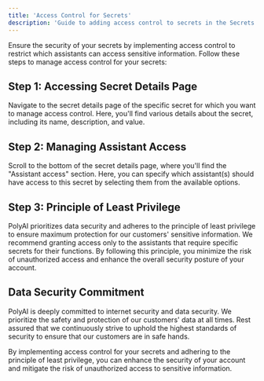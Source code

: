 ```yaml
---
title: 'Access Control for Secrets'
description: 'Guide to adding access control to secrets in the Secrets Vault.'
---
```


Ensure the security of your secrets by implementing access control to restrict which assistants can access sensitive information. Follow these steps to manage access control for your secrets:

## Step 1: Accessing Secret Details Page

Navigate to the secret details page of the specific secret for which you want to manage access control. Here, you'll find various details about the secret, including its name, description, and value.

## Step 2: Managing Assistant Access

Scroll to the bottom of the secret details page, where you'll find the "Assistant access" section. Here, you can specify which assistant(s) should have access to this secret by selecting them from the available options.

## Step 3: Principle of Least Privilege

PolyAI prioritizes data security and adheres to the principle of least privilege to ensure maximum protection for our customers' sensitive information. We recommend granting access only to the assistants that require specific secrets for their functions. By following this principle, you minimize the risk of unauthorized access and enhance the overall security posture of your account.

## Data Security Commitment

PolyAI is deeply committed to internet security and data security. We prioritize the safety and protection of our customers' data at all times. Rest assured that we continuously strive to uphold the highest standards of security to ensure that our customers are in safe hands.

By implementing access control for your secrets and adhering to the principle of least privilege, you can enhance the security of your account and mitigate the risk of unauthorized access to sensitive information.
